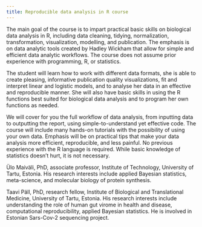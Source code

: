 ```yaml
---
title: Reproducible data analysis in R course
---
```


The main goal of the course is to impart practical basic skills on biological data analysis in R, including data cleaning, tidying, normalization, transformation, visualization, modelling, and publication. The emphasis is on data analytic tools created by Hadley Wickham that allow for simple and efficient data analytic workflows. The course does not assume prior experience with programming, R, or statistics.

The student will learn how to work with different data formats, she is able to create pleasing, informative publication quality visualizations, fit and interpret linear and logistic models, and to analyse her data in an effective and reproducible manner. She will also have basic skills in using the R functions best suited for biological data analysis and to program her own functions as needed.

We will cover for you the full workflow of data analysis, from inputting data to outputting the report, using simple-to-understand yet effective code. The course will include many hands-on tutorials with the possibility of using your own data. Emphasis will be on practical tips that make your data analysis more efficient, reproducible, and less painful. No previous experience with the R language is required. While basic knowledge of statistics doesn't hurt, it is not necessary.



Ülo Maiväli, PhD, associate professor, Institute of Technology, University of Tartu, Estonia. His research interests include applied Bayesian statistics, meta-science, and molecular biology of protein synthesis.

Taavi Päll, PhD, research fellow, Institute of Biological and Translational Medicine, University of Tartu, Estonia. His research interests include understanding the role of human gut virome in health and disease, computational reproducibility, applied Bayesian statistics. He is involved in Estonian Sars-Cov-2 sequencing project.
